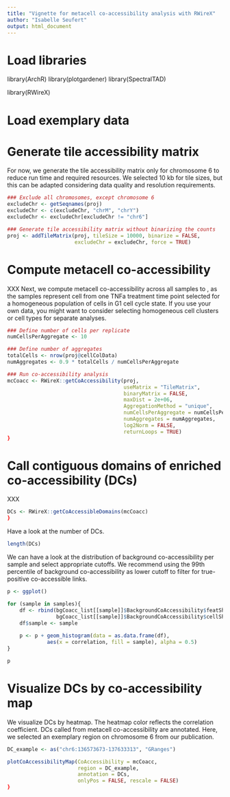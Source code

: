 ```yaml
---
title: "Vignette for metacell co‐accessibility analysis with RWireX"
author: "Isabelle Seufert"
output: html_document
---
```

# Load libraries
library(ArchR)
library(plotgardener)
library(SpectralTAD)

library(RWireX)

# Load exemplary data


# Generate tile accessibility matrix
For now, we generate the tile accessibility matrix only for chromosome 6 to reduce run time and required resources. We selected 10 kb for tile sizes, but this can be adapted considering data quality and resolution requirements.

```r
### Exclude all chromosomes, except chromosome 6
excludeChr <- getSeqnames(proj)
excludeChr <- c(excludeChr, "chrM", "chrY")
excludeChr <- excludeChr[excludeChr != "chr6"]

### Generate tile accessibility matrix without binarizing the counts
proj <- addTileMatrix(proj, tileSize = 10000, binarize = FALSE, 
                      excludeChr = excludeChr, force = TRUE)
```

# Compute metacell co-accessibility
XXX Next, we compute metacell co-accessibility across all samples to , as the samples represent cell from one TNFa treatment time point selected for a homogeneous population of cells in G1 cell cycle state. If you use your own data, you might want to consider selecting homogeneous cell clusters or cell types for separate analyses.

```r
### Define number of cells per replicate
numCellsPerAggregate <- 10

### Define number of aggregates
totalCells <- nrow(proj@cellColData)
numAggregates <- 0.9 * totalCells / numCellsPerAggregate

### Run co-accessibility analysis
mcCoacc <- RWireX::getCoAccessibility(proj, 
                                      useMatrix = "TileMatrix", 
                                      binaryMatrix = FALSE,
                                      maxDist = 2e+06, 
                                      AggregationMethod = "unique",
                                      numCellsPerAggregate = numCellsPerAggregate,
                                      numAggregates = numAggregates, 
                                      log2Norm = FALSE, 
                                      returnLoops = TRUE)
}
```

# Call contiguous domains of enriched co-accessibility (DCs)
XXX

```r
DCs <- RWireX::getCoAccessibleDomains(mcCoacc)
}
```

Have a look at the number of DCs.

```r
length(DCs)
```

We can have a look at the distribution of background co-accessibility per sample and select appropriate cutoffs. We recommend using the 99th percentile of background co-accessibility as lower cutoff to filter for true-positive co-accessible links.
```r
p <- ggplot()

for (sample in samples){
    df <- rbind(bgCoacc_list[[sample]]$BackgroundCoAccessibility$featShuffle,
                bgCoacc_list[[sample]]$BackgroundCoAccessibility$cellShuffle)
    df$sample <- sample
    
    p <- p + geom_histogram(data = as.data.frame(df),
             aes(x = correlation, fill = sample), alpha = 0.5)
}

p
```

# Visualize DCs by co-accessibility map
We visualize DCs by heatmap. The heatmap color reflects the correlation coefficient. DCs called from metacell co-accessibility are annotated. Here, we selected an exemplary region on chromosome 6 from our publication.

```r
DC_example <- as("chr6:136573673-137633313", "GRanges")

plotCoAccessibilityMap(CoAccessibility = mcCoacc,
                       region = DC_example,
                       annotation = DCs,
                       onlyPos = FALSE, rescale = FALSE)
}
```
